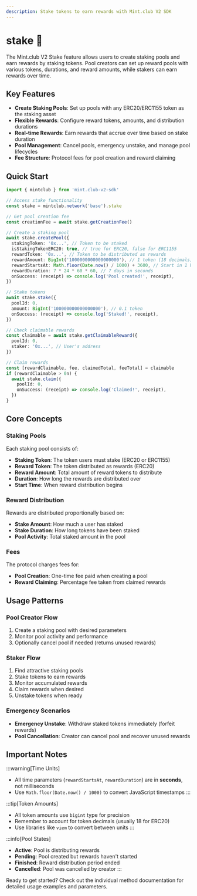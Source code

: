 ```yaml
---
description: Stake tokens to earn rewards with Mint.club V2 SDK
---
```


# stake 🥩

The Mint.club V2 Stake feature allows users to create staking pools and earn rewards by staking tokens. Pool creators can set up reward pools with various tokens, durations, and reward amounts, while stakers can earn rewards over time.

## Key Features

- **Create Staking Pools**: Set up pools with any ERC20/ERC1155 token as the staking asset
- **Flexible Rewards**: Configure reward tokens, amounts, and distribution durations
- **Real-time Rewards**: Earn rewards that accrue over time based on stake duration
- **Pool Management**: Cancel pools, emergency unstake, and manage pool lifecycles
- **Fee Structure**: Protocol fees for pool creation and reward claiming

## Quick Start

```ts twoslash [example.ts]
import { mintclub } from 'mint.club-v2-sdk'

// Access stake functionality
const stake = mintclub.network('base').stake

// Get pool creation fee
const creationFee = await stake.getCreationFee()

// Create a staking pool
await stake.createPool({
  stakingToken: '0x...', // Token to be staked
  isStakingTokenERC20: true, // true for ERC20, false for ERC1155
  rewardToken: '0x...', // Token to be distributed as rewards
  rewardAmount: BigInt('1000000000000000000'), // 1 token (18 decimals)
  rewardStartsAt: Math.floor(Date.now() / 1000) + 3600, // Start in 1 hour
  rewardDuration: 7 * 24 * 60 * 60, // 7 days in seconds
  onSuccess: (receipt) => console.log('Pool created!', receipt),
})

// Stake tokens
await stake.stake({
  poolId: 0,
  amount: BigInt('100000000000000000'), // 0.1 token
  onSuccess: (receipt) => console.log('Staked!', receipt),
})

// Check claimable rewards
const claimable = await stake.getClaimableReward({
  poolId: 0,
  staker: '0x...', // User's address
})

// Claim rewards
const [rewardClaimable, fee, claimedTotal, feeTotal] = claimable
if (rewardClaimable > 0n) {
  await stake.claim({
    poolId: 0,
    onSuccess: (receipt) => console.log('Claimed!', receipt),
  })
}
```

## Core Concepts

### Staking Pools

Each staking pool consists of:

- **Staking Token**: The token users must stake (ERC20 or ERC1155)
- **Reward Token**: The token distributed as rewards (ERC20)
- **Reward Amount**: Total amount of reward tokens to distribute
- **Duration**: How long the rewards are distributed over
- **Start Time**: When reward distribution begins

### Reward Distribution

Rewards are distributed proportionally based on:

- **Stake Amount**: How much a user has staked
- **Stake Duration**: How long tokens have been staked
- **Pool Activity**: Total staked amount in the pool

### Fees

The protocol charges fees for:

- **Pool Creation**: One-time fee paid when creating a pool
- **Reward Claiming**: Percentage fee taken from claimed rewards

## Usage Patterns

### Pool Creator Flow

1. Create a staking pool with desired parameters
2. Monitor pool activity and performance
3. Optionally cancel pool if needed (returns unused rewards)

### Staker Flow

1. Find attractive staking pools
2. Stake tokens to earn rewards
3. Monitor accumulated rewards
4. Claim rewards when desired
5. Unstake tokens when ready

### Emergency Scenarios

- **Emergency Unstake**: Withdraw staked tokens immediately (forfeit rewards)
- **Pool Cancellation**: Creator can cancel pool and recover unused rewards

## Important Notes

:::warning[Time Units]

- All time parameters (`rewardStartsAt`, `rewardDuration`) are in **seconds**, not milliseconds
- Use `Math.floor(Date.now() / 1000)` to convert JavaScript timestamps
  :::

:::tip[Token Amounts]

- All token amounts use `bigint` type for precision
- Remember to account for token decimals (usually 18 for ERC20)
- Use libraries like `viem` to convert between units
  :::

:::info[Pool States]

- **Active**: Pool is distributing rewards
- **Pending**: Pool created but rewards haven't started
- **Finished**: Reward distribution period ended
- **Cancelled**: Pool was cancelled by creator
  :::

Ready to get started? Check out the individual method documentation for detailed usage examples and parameters.
